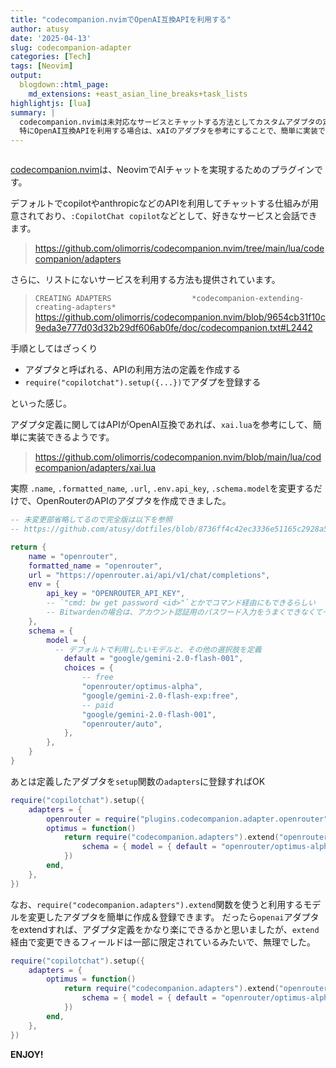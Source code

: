 ```yaml
---
title: "codecompanion.nvimでOpenAI互換APIを利用する"
author: atusy
date: '2025-04-13'
slug: codecompanion-adapter
categories: [Tech]
tags: [Neovim]
output:
  blogdown::html_page:
    md_extensions: +east_asian_line_breaks+task_lists
highlightjs: [lua]
summary: |
  codecompanion.nvimは未対応なサービスとチャットする方法としてカスタムアダプタの定義・登録があります。
  特にOpenAI互換APIを利用する場合は、xAIのアダプタを参考にすることで、簡単に実装できます。
---
```


```r
```

[codecompanion.nvim]: https://github.com/olimorris/codecompanion.nvim

[codecompanion.nvim]は、NeovimでAIチャットを実現するためのプラグインです。

デフォルトでcopilotやanthropicなどのAPIを利用してチャットする仕組みが用意されており、`:CopilotChat copilot`などとして、好きなサービスと会話できます。

> <https://github.com/olimorris/codecompanion.nvim/tree/main/lua/codecompanion/adapters>

さらに、リストにないサービスを利用する方法も提供されています。

> `CREATING ADAPTERS                  *codecompanion-extending-creating-adapters*`
> <https://github.com/olimorris/codecompanion.nvim/blob/9654cb31f10c9eda3e777d03d32b29df606ab0fe/doc/codecompanion.txt#L2442>

手順としてはざっくり

- アダプタと呼ばれる、APIの利用方法の定義を作成する
- `require("copilotchat").setup({...})`でアダプを登録する

といった感じ。

アダプタ定義に関してはAPIがOpenAI互換であれば、`xai.lua`を参考にして、簡単に実装できるようです。

> <https://github.com/olimorris/codecompanion.nvim/blob/main/lua/codecompanion/adapters/xai.lua>

実際 `.name`, `.formatted_name`, `.url`, `.env.api_key`, `.schema.model`を変更するだけで、OpenRouterのAPIのアダプタを作成できました。

```lua
-- 未変更部省略してるので完全版は以下を参照
-- https://github.com/atusy/dotfiles/blob/8736ff4c42ec3336e51165c2928a59bd2c9268b7/dot_config/nvim/lua/plugins/codecompanion/adapter/openrouter.lua

return {
	name = "openrouter",
	formatted_name = "openrouter",
	url = "https://openrouter.ai/api/v1/chat/completions",
	env = {
		api_key = "OPENROUTER_API_KEY",
		-- `"cmd: bw get password <id>"`とかでコマンド経由にもできるらしい
		-- Bitwardenの場合は、アカウント認証用のパスワード入力をうまくできなくて一旦断念
	},
	schema = {
		model = {
		  -- デフォルトで利用したいモデルと、その他の選択肢を定義
			default = "google/gemini-2.0-flash-001",
			choices = {
				-- free
				"openrouter/optimus-alpha",
				"google/gemini-2.0-flash-exp:free",
				-- paid
				"google/gemini-2.0-flash-001",
				"openrouter/auto",
			},
		},
	}
}
```

あとは定義したアダプタを`setup`関数の`adapters`に登録すればOK

``` lua
require("copilotchat").setup({
	adapters = {
		openrouter = require("plugins.codecompanion.adapter.openrouter"), -- モジュール名は例
		optimus = function()
			return require("codecompanion.adapters").extend("openrouter", {
				schema = { model = { default = "openrouter/optimus-alpha" } },
			})
		end,
	},
})
```

なお、`require("codecompanion.adapters").extend`関数を使うと利用するモデルを変更したアダプタを簡単に作成＆登録できます。
だったら`openai`アダプタをextendすれば、アダプタ定義をかなり楽にできるかと思いましたが、`extend`経由で変更できるフィールドは一部に限定されているみたいで、無理でした。

``` lua
require("copilotchat").setup({
	adapters = {
		optimus = function()
			return require("codecompanion.adapters").extend("openrouter", {
				schema = { model = { default = "openrouter/optimus-alpha" } },
			})
		end,
	},
})
```

**ENJOY!**
